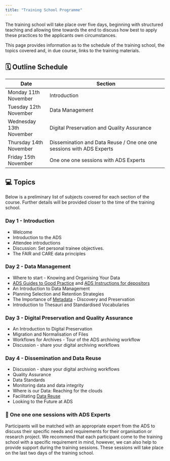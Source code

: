 ---
title: "Training School Programme"
---

The training school will take place over five days, beginning with structured teaching and allowing time towards the end to discuss how best to apply these practices to the applicants own circumstances.

This page provides information as to the schedule of the training school, the topics covered and, in due course, links to the training materials.

## 🗓️ Outline Schedule

| Date                    | Section                                                              |
|-------------------------|----------------------------------------------------------------------|
| Monday 11th November    | Introduction                                                         |
| Tuesday 12th November   | Data Management                                                      |
| Wednesday 13th November | Digital Preservation and Quality Assurance                           |
| Thursday 14th November  | Dissemination and Data Reuse / One one one sessions with ADS Experts |
| Friday 15th November    | One one one sessions with ADS Experts                                |

## 💻 Topics

Below is a preliminary list of subjects covered for each section of the course. Further details will be provided closer to the time of the training school.

### Day 1 - Introduction

-   Welcome
-   Introduction to the ADS
-   Attendee introductions
-   Discussion: Set personal trainee objectives.
-   The FAIR and CARE data principles

### Day 2 - Data Management

-   Where to start - Knowing and Organising Your Data
-   [ADS Guides to Good Practice](https://archaeologydataservice.ac.uk/help-guidance/guides-to-good-practice/) and [ADS Instructions for depositors](https://archaeologydataservice.ac.uk/help-guidance/instructions-for-depositors/)
-   An Introduction to Data Management
-   Planning Selection and Retention Strategies
-   The Importance of [Metadata](https://archaeologydataservice.ac.uk/about/endpoints.xhtml) - Discovery and Preservation
-   Introduction to Thesauri and Standardised Vocabularies

### Day 3 - Digital Preservation and Quality Assurance

-   An Introduction to Digital Preservation
-   Migration and Normalisation of Files
-   Workflows for Archives - Tour of the ADS archiving workflow
-   Discussion - share your digital archiving workflows

### Day 4 - Dissemination and Data Reuse

-   Discussion - share your digital archiving workflows
-   Quality Assurance
-   Data Standards
-   Monitoring data and data integrity
-   Where is our Data: Reaching for the clouds
-   Facilitating [Data Reuse](https://archaeologydataservice.ac.uk/about/dataReuse.xhtml)
-   Looking to the Future at ADS

### 🧑 One one one sessions with ADS Experts

Participants will be matched with an appropriate expert from the ADS to discuss their specific needs and requirements for their organisation or research project. We recommend that each participant come to the training school with a specific requirement in mind, however, we can also help to provide support during the training sessions. These sessions will take place on the last two days of the training school.

